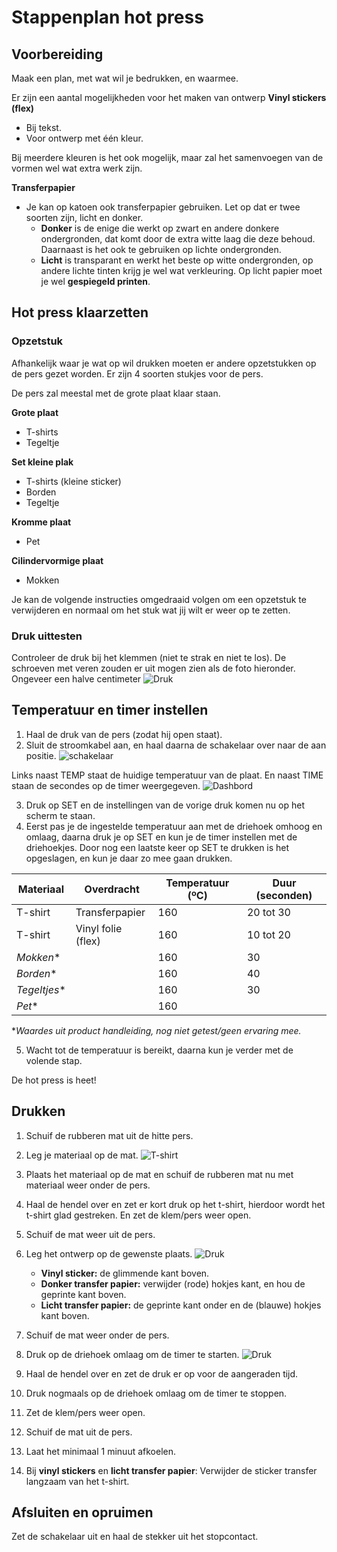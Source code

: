 
# Stappenplan hot press

## Voorbereiding
Maak een plan, met wat wil je bedrukken, en waarmee.

Er zijn een aantal mogelijkheden voor het maken van ontwerp
**Vinyl stickers (flex)**
- Bij tekst.
- Voor ontwerp met één kleur.
<Callout type="info">
	Bij meerdere kleuren is het ook mogelijk, maar zal het samenvoegen van de vormen wel wat extra werk zijn.
</Callout>

**Transferpapier**
- Je kan op katoen ook transferpapier gebruiken. Let op dat er twee soorten zijn, licht en donker.
    - **Donker** is de enige die werkt op zwart en andere donkere ondergronden, dat komt door de extra witte laag die deze behoud. Daarnaast is het ook te gebruiken op lichte ondergronden.
    - **Licht** is transparant en werkt het beste op witte ondergronden, op andere lichte tinten krijg je wel wat verkleuring. Op licht papier moet je wel **gespiegeld printen**.

<Cards>
	<Card
		icon="✂️"
		title="Vinyl sticker maken"
		href="/vinyl-snijden/stappenplan"
		arrow={true}
	/>
	<Card
		icon="🖨️"
		title="Printen"
		href="/hot-press/extra/printen"
		arrow={true}
	/>
</Cards>


## Hot press klaarzetten

### Opzetstuk
Afhankelijk waar je wat op wil drukken moeten er andere opzetstukken op de pers gezet worden. Er zijn 4 soorten stukjes voor de pers.

De pers zal meestal met de grote plaat klaar staan.

**Grote plaat**
- T-shirts
- Tegeltje

**Set kleine plak**
- T-shirts (kleine sticker)
- Borden
- Tegeltje

**Kromme plaat**
- Pet

**Cilindervormige plaat**
- Mokken

<Callout type="info">
Je kan de volgende instructies omgedraaid volgen om een opzetstuk te verwijderen en normaal om het stuk wat jij wilt er weer op te zetten.
</Callout>

<Cards>
	<Card
		icon="👕"
		title="Grote plaat"
		href="/hot-press/extra/grote-plaat"
		arrow={true}
	/>
	<Card
		icon="🍽️"
		title="Kleine plak"
		href="/hot-press/extra/kleine-plak"
		arrow={true}
	/>
	<Card
		icon="🧢"
		title="Kromme plaat"
		href="/hot-press/extra/kromme-plaat"
		arrow={true}
	/>
	<Card
		icon="☕️"
		title="Cilindervormige plaat"
		href="/hot-press/extra/cilindervormige-plaat"
		arrow={true}
	/>
</Cards>

### Druk uittesten
Controleer de druk bij het klemmen (niet te strak en niet te los). De schroeven met veren zouden er uit mogen zien als de foto hieronder. Ongeveer een halve centimeter
![Druk](public/assets/hot-press/HotPress-1.jpeg)


## Temperatuur en timer instellen
1. Haal de druk van de pers (zodat hij open staat).
2. Sluit de stroomkabel aan, en haal daarna de schakelaar over naar de aan positie.
![schakelaar](public/assets/hot-press/HotPress-2.jpeg)

Links naast TEMP staat de huidige temperatuur van de plaat. En naast TIME staan de secondes op de timer weergegeven.
![Dashbord](public/assets/hot-press/HotPress-5.jpeg)

3. Druk op SET en de instellingen van de vorige druk komen nu op het scherm te staan.
4. Eerst pas je de ingestelde temperatuur aan met de driehoek omhoog en omlaag, daarna druk je op SET en kun je de timer instellen met de driehoekjes. Door nog een laatste keer op SET te drukken is het opgeslagen, en kun je daar zo mee gaan drukken.

| **Materiaal** | **Overdracht**          | **Temperatuur (ºC)** | **Duur (seconden)** |
| ------------- | ----------------------- | -------------------- | ------------------- |
| T-shirt       | Transferpapier          | 160                  | 20 tot 30           |
| T-shirt       | Vinyl folie (flex)      | 160                  | 10 tot 20           |
| *Mokken**     |                         | 160                  | 30                  |
| *Borden**     |                         | 160                  | 40                  |
| *Tegeltjes**  |                         | 160                  | 30                  |
| *Pet**        |                         | 160                  |                     |

**Waardes uit product handleiding, nog niet getest/geen ervaring mee.*

5. Wacht tot de temperatuur is bereikt, daarna kun je verder met de volende stap.

<Callout type="warning">
	De hot press is heet!
</Callout>


## Drukken
1. Schuif de rubberen mat uit de hitte pers.
2. Leg je materiaal op de mat.
![T-shirt](public/assets/hot-press/HotPress-3.jpeg)

3. Plaats het materiaal op de mat en schuif de rubberen mat nu met materiaal weer onder de pers.
4. Haal de hendel over en zet er kort druk op het t-shirt, hierdoor wordt het t-shirt glad gestreken. En zet de klem/pers weer open.
5. Schuif de mat weer uit de pers.
6. Leg het ontwerp op de gewenste plaats.
![Druk](public/assets/hot-press/HotPress-4.jpeg)

    - **Vinyl sticker:** de glimmende kant boven.
    - **Donker transfer papier:** verwijder (rode) hokjes kant, en hou de geprinte kant boven.
    - **Licht transfer papier:** de geprinte kant onder en de (blauwe) hokjes kant boven.

7. Schuif de mat weer onder de pers.
8. Druk op de driehoek omlaag om de timer te starten.
![Druk](public/assets/hot-press/HotPress-6.jpeg)

9. Haal de hendel over en zet de druk er op voor de aangeraden tijd.
10. Druk nogmaals op de driehoek omlaag om de timer te stoppen.
11. Zet de klem/pers weer open.
12. Schuif de mat uit de pers.
13. Laat het minimaal 1 minuut afkoelen.
14. Bij **vinyl stickers** en **licht transfer papier**: Verwijder de sticker transfer langzaam van het t-shirt.


## Afsluiten en opruimen
Zet de schakelaar uit en haal de stekker uit het stopcontact.

